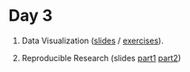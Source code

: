 # Day 3

1.  Data Visualization ([slides](https://htmlpreview.github.io/?https://github.com/USCbiostats/rbootcamp/blob/master/day3/data-viz/data_viz_slides.html) / [exercises](https://github.com/USCbiostats/rbootcamp/blob/master/day3/data-viz/exercises.Rmd)).

2.  Reproducible Research (slides [part1](https://cdn.rawgit.com/USCbiostats/rbootcamp/master/day3/reproducibility/01-intro.html) [part2](https://cdn.rawgit.com/USCbiostats/rbootcamp/master/day3/reproducibility/02-rmarkdown.html))
